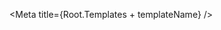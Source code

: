 

<Meta title={Root.Templates + templateName} />

<DocsPageHeader
    title={templateName}
    description="This template shows how the HorizontalStepper component can be used to create a registration form for a new user. 
    Step 1 shows a regular contact form using TextInput, NumberInput and TextAreaInput. Step 2 is using the FileInput component to
    show how a user can add a profile picture. Step 3 uses a Radio component to choose the gender. Step 4 uses the Checkbox and Select
    component to gather user interests and to let the user choose whether or not they want to receive newsletters."
    addImportantNote={false}
    variant="none"
/>

<Canvas withToolbar>
    <Story name="Registration" story={stories.Base} />
</Canvas>

